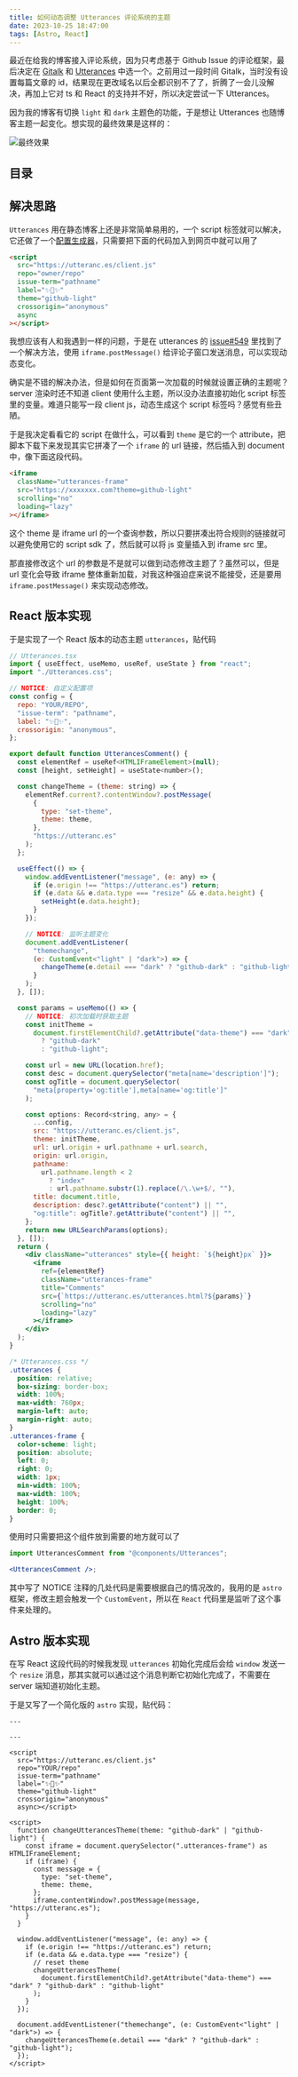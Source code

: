 ```yaml
---
title: 如何动态调整 Utterances 评论系统的主题
date: 2023-10-25 18:47:00
tags: [Astro, React]
---
```


最近在给我的博客接入评论系统，因为只考虑基于 Github Issue 的评论框架，最后决定在 [Gitalk](https://github.com/gitalk/gitalk) 和 [Utterances](https://github.com/utterance/utterances) 中选一个。之前用过一段时间 Gitalk，当时没有设置每篇文章的 id，结果现在更改域名以后全都识别不了了，折腾了一会儿没解决，再加上它对 ts 和 React 的支持并不好，所以决定尝试一下 Utterances。

因为我的博客有切换 `light` 和 `dark` 主题色的功能，于是想让 Utterances 也随博客主题一起变化。想实现的最终效果是这样的：

![最终效果](@assets/images/2023/dynamic-utterances-theme/preview.gif)

## 目录

## 解决思路

`Utterances` 用在静态博客上还是非常简单易用的，一个 script 标签就可以解决，它还做了一个[配置生成器](https://utteranc.es/)，只需要把下面的代码加入到网页中就可以用了

```html
<script
  src="https://utteranc.es/client.js"
  repo="owner/repo"
  issue-term="pathname"
  label="✨💬✨"
  theme="github-light"
  crossorigin="anonymous"
  async
></script>
```

我想应该有人和我遇到一样的问题，于是在 utterances 的 [issue#549](https://github.com/utterance/utterances/issues/549#issuecomment-907606127) 里找到了一个解决方法，使用 `iframe.postMessage()` 给评论子窗口发送消息，可以实现动态变化。

确实是不错的解决办法，但是如何在页面第一次加载的时候就设置正确的主题呢？server 渲染时还不知道 client 使用什么主题，所以没办法直接初始化 script 标签里的变量。难道只能写一段 client js，动态生成这个 script 标签吗？感觉有些丑陋。

于是我决定看看它的 script 在做什么，可以看到 `theme` 是它的一个 attribute，把脚本下载下来发现其实它拼凑了一个 `iframe` 的 url 链接，然后插入到 document 中，像下面这段代码。

```html
<iframe
  className="utterances-frame"
  src="https://xxxxxxx.com?theme=github-light"
  scrolling="no"
  loading="lazy"
></iframe>
```

这个 theme 是 iframe url 的一个查询参数，所以只要拼凑出符合规则的链接就可以避免使用它的 script sdk 了，然后就可以将 js 变量插入到 iframe src 里。

那直接修改这个 url 的参数是不是就可以做到动态修改主题了？虽然可以，但是 url 变化会导致 iframe 整体重新加载，对我这种强迫症来说不能接受，还是要用 `iframe.postMessage()` 来实现动态修改。

## React 版本实现

于是实现了一个 React 版本的动态主题 `utterances`，贴代码

```jsx
// Utterances.tsx
import { useEffect, useMemo, useRef, useState } from "react";
import "./Utterances.css";

// NOTICE: 自定义配置项
const config = {
  repo: "YOUR/REPO",
  "issue-term": "pathname",
  label: "✨💬✨",
  crossorigin: "anonymous",
};

export default function UtterancesComment() {
  const elementRef = useRef<HTMLIFrameElement>(null);
  const [height, setHeight] = useState<number>();

  const changeTheme = (theme: string) => {
    elementRef.current?.contentWindow?.postMessage(
      {
        type: "set-theme",
        theme: theme,
      },
      "https://utteranc.es"
    );
  };

  useEffect(() => {
    window.addEventListener("message", (e: any) => {
      if (e.origin !== "https://utteranc.es") return;
      if (e.data && e.data.type === "resize" && e.data.height) {
        setHeight(e.data.height);
      }
    });

    // NOTICE: 监听主题变化
    document.addEventListener(
      "themechange",
      (e: CustomEvent<"light" | "dark">) => {
        changeTheme(e.detail === "dark" ? "github-dark" : "github-light");
      }
    );
  }, []);

  const params = useMemo(() => {
    // NOTICE: 初次加载时获取主题
    const initTheme =
      document.firstElementChild?.getAttribute("data-theme") === "dark"
        ? "github-dark"
        : "github-light";

    const url = new URL(location.href);
    const desc = document.querySelector("meta[name='description']");
    const ogTitle = document.querySelector(
      "meta[property='og:title'],meta[name='og:title']"
    );

    const options: Record<string, any> = {
      ...config,
      src: "https://utteranc.es/client.js",
      theme: initTheme,
      url: url.origin + url.pathname + url.search,
      origin: url.origin,
      pathname:
        url.pathname.length < 2
          ? "index"
          : url.pathname.substr(1).replace(/\.\w+$/, ""),
      title: document.title,
      description: desc?.getAttribute("content") || "",
      "og:title": ogTitle?.getAttribute("content") || "",
    };
    return new URLSearchParams(options);
  }, []);
  return (
    <div className="utterances" style={{ height: `${height}px` }}>
      <iframe
        ref={elementRef}
        className="utterances-frame"
        title="Comments"
        src={`https://utteranc.es/utterances.html?${params}`}
        scrolling="no"
        loading="lazy"
      ></iframe>
    </div>
  );
}

```

```css
/* Utterances.css */
.utterances {
  position: relative;
  box-sizing: border-box;
  width: 100%;
  max-width: 760px;
  margin-left: auto;
  margin-right: auto;
}
.utterances-frame {
  color-scheme: light;
  position: absolute;
  left: 0;
  right: 0;
  width: 1px;
  min-width: 100%;
  max-width: 100%;
  height: 100%;
  border: 0;
}
```

使用时只需要把这个组件放到需要的地方就可以了

```jsx
import UtterancesComment from "@components/Utterances";

<UtterancesComment />;
```

其中写了 NOTICE 注释的几处代码是需要根据自己的情况改的，我用的是 `astro` 框架，修改主题会触发一个 `CustomEvent`，所以在 `React` 代码里是监听了这个事件来处理的。

## Astro 版本实现

在写 React 这段代码的时候我发现 `utterances` 初始化完成后会给 `window` 发送一个 `resize` 消息，那其实就可以通过这个消息判断它初始化完成了，不需要在 server 端知道初始化主题。

于是又写了一个简化版的 `astro` 实现，贴代码：

```astro
---

---

<script
  src="https://utteranc.es/client.js"
  repo="YOUR/repo"
  issue-term="pathname"
  label="✨💬✨"
  theme="github-light"
  crossorigin="anonymous"
  async></script>

<script>
  function changeUtterancesTheme(theme: "github-dark" | "github-light") {
    const iframe = document.querySelector(".utterances-frame") as HTMLIFrameElement;
    if (iframe) {
      const message = {
        type: "set-theme",
        theme: theme,
      };
      iframe.contentWindow?.postMessage(message, "https://utteranc.es");
    }
  }

  window.addEventListener("message", (e: any) => {
    if (e.origin !== "https://utteranc.es") return;
    if (e.data && e.data.type === "resize") {
      // reset theme
      changeUtterancesTheme(
        document.firstElementChild?.getAttribute("data-theme") === "dark" ? "github-dark" : "github-light"
      );
    }
  });

  document.addEventListener("themechange", (e: CustomEvent<"light" | "dark">) => {
    changeUtterancesTheme(e.detail === "dark" ? "github-dark" : "github-light");
  });
</script>
```
